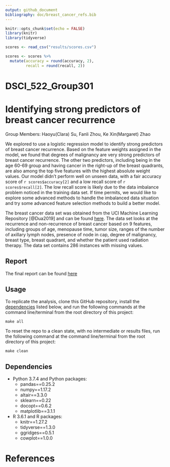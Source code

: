 ```yaml
---
output: github_document
bibliography: doc/breast_cancer_refs.bib
---
```



```r
knitr::opts_chunk$set(echo = FALSE)
library(knitr)
library(tidyverse)
```

```r
scores <- read_csv("results/scores.csv")

scores <- scores %>% 
  mutate(accuracy = round(accuracy, 2),
         recall = round(recall, 2))
```
# DSCI_522_Group301
# Identifying strong predictors of breast cancer recurrence

Group Members: 
Haoyu(Clara) Su, Fanli Zhou, Ke Xin(Margaret) Zhao


We explored to use a logistic regression model to identify strong predictors of breast cancer recurrence. Based on the feature weights assigned in the model, we found that degrees of malignancy are very strong predictors of breast cancer recurrence. The other two predictors, including being in the age 60-69 group and having cancer in the right-up of the breast quadrants, are also among the top five features with the highest absolute weight values. Our model didn't perform well on unseen data, with a fair accuracy score of `r scores$accuracy[2]` and a low recall score of `r scores$recall[2]`. The low recall score is likely due to the data imbalance problem noticed in the training data set. If time permits, we would like to explore some advanced methods to handle the imbalanced data situation and try some advanced feature selection methods to build a better model.

The breast cancer data set was obtained from the UCI Machine Learning Repository [@Dua2019] and can be found [here](https://archive.ics.uci.edu/ml/datasets/Breast+Cancer). The data set looks at the recurrence and non-recurrence of breast cancer based on 9 features, including groups of age, menopause time, tumor size, ranges of the number of axillary lymph nodes, presence of node in cap, degree of malignancy, breast type, breast quadrant, and whether the patient used radiation therapy. The data set contains 286 instances with missing values. 

## Report

The final report can be found [here](https://github.com/UBC-MDS/DSCI_522_Group_301/blob/master/doc/report.md)

## Usage

To replicate the analysis, clone this GitHub repository, install the [dependencies](#dependencies) listed below, and run the following commands at the command line/terminal from the root directory of this project:

```
make all
```

To reset the repo to a clean state, with no intermediate or results files, run the following command at the command line/terminal from the root directory of this project:

```
make clean
```

## Dependencies

- Python 3.7.4 and Python packages:
    + pandas==0.25.2
    + numpy==1.17.2
    + altair==3.3.0
    + sklearn==0.22
    + docopt==0.6.2
    + matplotlib==3.1.1
    
- R 3.6.1 and R packages:
    + knitr==1.27.2 
    + tidyverse==1.3.0
    + ggridges==0.5.1
    + cowplot==1.0.0

# References